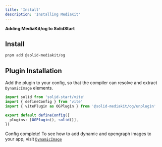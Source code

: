 ```yaml
---
title: 'Install'
description: 'Installing MediaKit'
---
```


**Adding MediaKit/og to SolidStart**

## Install

```sh
pnpm add @solid-mediakit/og
```

## Plugin Installation

Add the plugin to your config, so that the compiler can resolve and extract `DynamicImage` elements.

```ts
import solid from 'solid-start/vite'
import { defineConfig } from 'vite'
import { vitePlugin as OGPlugin } from '@solid-mediakit/og/unplugin'

export default defineConfig({
  plugins: [OGPlugin(), solid()],
})
```

Config complete! To see how to add dynamic and opengraph images to your app, visit [`DynamicImage`](/og/dynamic-image)
